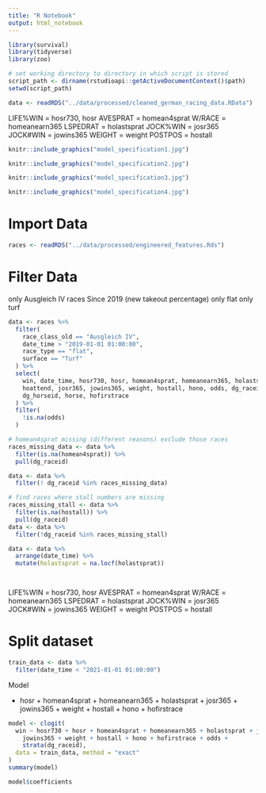 ```yaml
---
title: "R Notebook"
output: html_notebook
---
```


```r
library(survival)
library(tidyverse)
library(zoo)
```



```r
# set working directory to directory in which script is stored
script_path <- dirname(rstudioapi::getActiveDocumentContext()$path)
setwd(script_path)
```




```r
data <- readRDS("../data/processed/cleaned_german_racing_data.RData")
```

LIFE%WIN = hosr730, hosr
AVESPRAT = homean4sprat
W/RACE = homeanearn365
LSPEDRAT = holastsprat
JOCK%WIN = josr365
JOCK#WIN = jowins365
WEIGHT = weight
POSTPOS = hostall



```r
knitr::include_graphics("model_specification1.jpg")
```
```r
knitr::include_graphics("model_specification2.jpg")
```
```r
knitr::include_graphics("model_specification3.jpg")
```
```r
knitr::include_graphics("model_specification4.jpg")
```


# Import Data

```r
races <- readRDS("../data/processed/engineered_features.Rds")
```


# Filter Data

only Ausgleich IV races
Since 2019 (new takeout percentage)
only flat
only turf

```r
data <- races %>% 
  filter(
    race_class_old == "Ausgleich IV",
    date_time > "2019-01-01 01:00:00",
    race_type == "flat",
    surface == "Turf"
  ) %>% 
  select(
    win, date_time, hosr730, hosr, homean4sprat, homeanearn365, holastsprat, 
    hoattend, josr365, jowins365, weight, hostall, hono, odds, dg_raceid, 
    dg_horseid, horse, hofirstrace 
  ) %>% 
  filter(
    !is.na(odds)
  )

# homean4sprat missing (different reasons) exclude those races
races_missing_data <- data %>% 
  filter(is.na(homean4sprat)) %>% 
  pull(dg_raceid)

data <- data %>% 
  filter(! dg_raceid %in% races_missing_data)

# find races where stall numbers are missing
races_missing_stall <- data %>%  
  filter(is.na(hostall)) %>% 
  pull(dg_raceid)
data <- data %>% 
  filter(!dg_raceid %in% races_missing_stall)

data <- data %>% 
  arrange(date_time) %>% 
  mutate(holastsprat = na.locf(holastsprat))




```

LIFE%WIN = hosr730, hosr
AVESPRAT = homean4sprat
W/RACE = homeanearn365
LSPEDRAT = holastsprat
JOCK%WIN = josr365
JOCK#WIN = jowins365
WEIGHT = weight
POSTPOS = hostall


# Split dataset

```r
train_data <- data %>% 
  filter(date_time < "2021-01-01 01:00:00")
```

Model

 + hosr + homean4sprat + homeanearn365 + holastsprat + josr365 + 
    jowins365 + weight + hostall + hono + hofirstrace

```r
model <- clogit(
  win ~ hosr730 + hosr + homean4sprat + homeanearn365 + holastsprat + josr365 + 
    jowins365 + weight + hostall + hono + hofirstrace + odds + 
    strata(dg_raceid),
  data = train_data, method = "exact"
)
summary(model)
```


```r
model$coefficients
```

